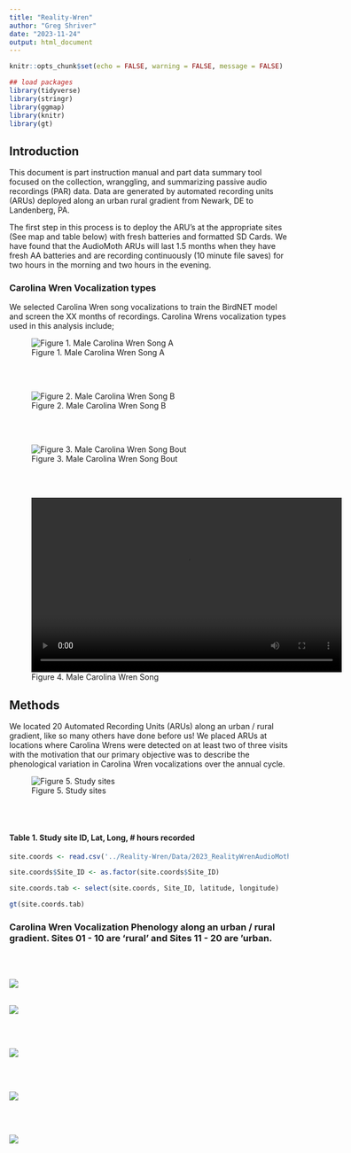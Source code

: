 ```yaml
---
title: "Reality-Wren"
author: "Greg Shriver"
date: "2023-11-24"
output: html_document
---
```


```r
knitr::opts_chunk$set(echo = FALSE, warning = FALSE, message = FALSE)
```



```r
## load packages
library(tidyverse)
library(stringr)
library(ggmap)
library(knitr)
library(gt)

```



## Introduction

This document is part instruction manual and part data summary tool focused on the collection, wranggling, and summarizing passive audio recordings (PAR) data.  Data are generated by automated recording units (ARUs) deployed along an urban rural gradient from Newark, DE to Landenberg, PA.

The first step in this process is to deploy the ARU's at the appropriate sites (See map and table below) with fresh batteries and formatted SD Cards.  We have found that the AudioMoth ARUs will last 1.5 months when they have fresh AA batteries and are recording continuously (10 minute file saves) for two hours in the morning and two hours in the evening.


### Carolina Wren Vocalization types

We selected Carolina Wren song vocalizations to train the BirdNET model and screen the XX months of recordings. Carolina Wrens vocalization types used in this analysis include;


![Figure 1. Male Carolina Wren Song A](../Reality-Wren/Output/songA.png)

</br>
</br>

![Figure 2. Male Carolina Wren Song B](../Reality-Wren/Output/songB.png)


</br>
</br>

![Figure 3. Male Carolina Wren Song Bout](../Reality-Wren/Output/songBout.png)


</br>
</br>

![Figure 4. Male Carolina Wren Song](../Reality-Wren/Output/spectrogram.mp4){width="560" height="315"}


## Methods

We located 20 Automated Recording Units (ARUs) along an urban / rural gradient, like so many others have done before us! We placed ARUs at locations where Carolina Wrens were detected on at least two of three visits with the motivation that our primary objective was to describe the phenological variation in Carolina Wren vocalizations over the annual cycle.  


![Figure 5. Study sites](../Reality-Wren/Output/wren.map.png)

</br>
</br>


#### Table 1. Study site ID, Lat, Long, # hours recorded 

```r
site.coords <- read.csv('../Reality-Wren/Data/2023_RealityWrenAudioMothDeployment.csv')

site.coords$Site_ID <- as.factor(site.coords$Site_ID)

site.coords.tab <- select(site.coords, Site_ID, latitude, longitude) 

gt(site.coords.tab)
```





### Carolina Wren Vocalization Phenology along an urban / rural gradient.  Sites 01 - 10 are 'rural' and Sites 11 - 20 are 'urban.

</br>
</br>

![](../Reality-Wren/Output/1.png)
</br>
</br>

![](../Reality-Wren/Output/2.png)

</br>
</br>

![](../Reality-Wren/Output/3.png)


</br>
</br>

![](../Reality-Wren/Output/11.png)

</br>
</br>

![](../Reality-Wren/Output/12.png)
